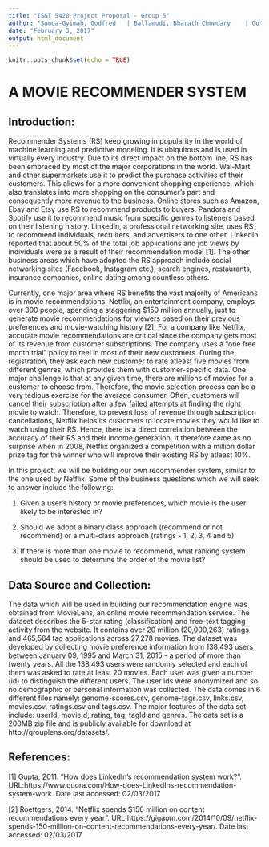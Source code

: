 ---
title: "IS&T 5420 Project Proposal - Group 5"
author: "Somua-Gyimah, Godfred   | Ballamudi, Bharath Chowdary    | Gottapu, Ram Deepak "
date: "February 3, 2017"
output: html_document
---

```{r setup, include=FALSE}
knitr::opts_chunk$set(echo = TRUE)
```

#                                       A MOVIE RECOMMENDER SYSTEM

## Introduction:
Recommender Systems (RS) keep growing in popularity in the world of machine learning and predictive modeling. It is ubiquitous and is used in virtually every industry. Due to its direct impact on the bottom line, RS has been embraced by most of the major corporations in the world.  Wal-Mart and other supermarkets use it to predict the purchase activities of their customers. This allows for a more convenient shopping experience, which also translates into more shopping on the consumer's part and consequently more revenue to the business. Online stores such as Amazon, Ebay and Etsy use RS to recommend products to buyers. Pandora and Spotify use it to recommend music from specific genres to listeners based on their listening history. LinkedIn, a professional networking site, uses RS to recommend individuals, recruiters, and advertisers to one other. LinkedIn reported that about 50% of the total job applications and job views by individuals were as a result of their recommendation model [1]. The other business areas which have adopted the RS approach include social networking sites (Facebook, Instagram etc.), search engines, restaurants, insurance companies, online dating among countless others. 

Currently, one major area where RS benefits the vast majority of Americans is in movie recommendations. Netflix, an entertainment company, employs over 300 people, spending a staggering $150 million annually, just to generate movie recommendations for viewers based on their previous preferences and movie-watching history [2]. For a company like Netflix, accurate movie recommendations are critical since the company gets most of its revenue from customer subscriptions. The company uses a "one free month trial" policy to reel in most of their new customers.  During the registration, they ask each new customer to rate atleast five movies from different genres, which provides them with customer-specific data. One major challenge is that at any given time, there are millions of movies for a customer to choose from. Therefore, the movie selection process can be a very tedious exercise for the average consumer. Often, customers will cancel their subscription after a few failed attempts at finding the right movie to watch. Therefore, to prevent loss of revenue through subscription cancellations, Netflix helps its customers to locate movies they would like to watch using their RS. Hence, there is a direct correlation between the accuracy of their RS and their income generation. It therefore came as no surprise when in 2008, Netflix organized a competition with a million dollar prize tag for the winner who will improve their existing RS by atleast 10%. 

In this project, we will be building our own recommender system, similar to the one used by Netflix. Some of the business questions which we will seek to answer include the following:

(1)	Given a user's history or movie preferences, which movie is the user likely to be interested in?

(2)	Should we adopt a binary class approach (recommend or not recommend) or a multi-class approach (ratings - 1, 2, 3, 4 and 5)

(3)	If there is more than one movie to recommend, what ranking system should be used to determine the order of the movie list? 
       
## Data Source and Collection:
The data which will be used in building our recommendation engine was obtained from MovieLens, an online movie recommendation service. The dataset describes the 5-star rating (classification) and free-text tagging activity from the website. It contains over 20 million (20,000,263) ratings and 465,564 tag applications across 27,278 movies. The dataset was developed by collecting movie preference information from 138,493 users between January 09, 1995 and March 31, 2015 - a period of more than twenty years. All the 138,493 users were randomly selected and each of them was asked to rate at least 20 movies. Each user was given a number (id) to distinguish the different users. The user ids were anonymized and so no demographic or personal information was collected. The data comes in 6 different files namely: genome-scores.csv, genome-tags.csv, links.csv, movies.csv, ratings.csv and tags.csv. The major features of the data set include: userId, movieId, rating, tag, tagId and genres. The data set is a 200MB zip file and is publicly available for download at http://grouplens.org/datasets/.

## References:
[1] Gupta, 2011. "How does LinkedIn's recommendation system work?". URL:https://www.quora.com/How-does-LinkedIns-recommendation-system-work. Date last accessed: 02/03/2017

[2] Roettgers, 2014. "Netflix spends $150 million on content recommendations every year".  URL:https://gigaom.com/2014/10/09/netflix-spends-150-million-on-content-recommendations-every-year/. Date last accessed: 02/03/2017




